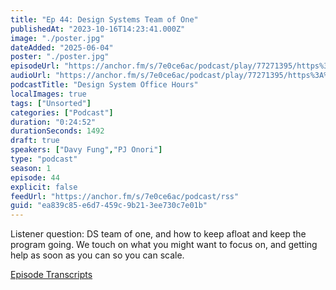 ```yaml
---
title: "Ep 44: Design Systems Team of One"
publishedAt: "2023-10-16T14:23:41.000Z"
image: "./poster.jpg"
dateAdded: "2025-06-04"
poster: "./poster.jpg"
episodeUrl: "https://anchor.fm/s/7e0ce6ac/podcast/play/77271395/https%3A%2F%2Fd3ctxlq1ktw2nl.cloudfront.net%2Fstaging%2F2023-9-16%2F61d22024-f8e5-6a67-734d-95fe4fbd4992.mp3"
audioUrl: "https://anchor.fm/s/7e0ce6ac/podcast/play/77271395/https%3A%2F%2Fd3ctxlq1ktw2nl.cloudfront.net%2Fstaging%2F2023-9-16%2F61d22024-f8e5-6a67-734d-95fe4fbd4992.mp3"
podcastTitle: "Design System Office Hours"
localImages: true
tags: ["Unsorted"]
categories: ["Podcast"]
duration: "0:24:52"
durationSeconds: 1492
draft: true
speakers: ["Davy Fung","PJ Onori"]
type: "podcast"
season: 1
episode: 44
explicit: false
feedUrl: "https://anchor.fm/s/7e0ce6ac/podcast/rss"
guid: "ea839c85-e6d7-459c-9b21-3ee730c7e01b"
---
```

Listener question: DS team of one, and how to keep afloat and keep the program going. We touch on what you might want to focus on, and getting help as soon as you can so you can scale.

[Episode Transcripts](https://docs.google.com/document/d/1eBPOj7pQJBKCsc4uWlMM1XwwfTOLiK7Av_qEbwu2F_M/edit?usp=sharing)
